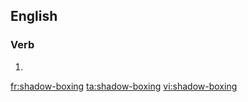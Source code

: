 ==English==

===Verb===
{{head|en}}

# {{present participle of|shadow-box}}

[[fr:shadow-boxing]]
[[ta:shadow-boxing]]
[[vi:shadow-boxing]]